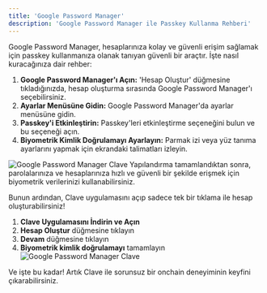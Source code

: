 ```yaml
---
title: 'Google Password Manager'
description: 'Google Password Manager ile Passkey Kullanma Rehberi'
---
```

Google Password Manager, hesaplarınıza kolay ve güvenli erişim sağlamak için passkey kullanmanıza olanak tanıyan güvenli bir araçtır. İşte nasıl kuracağınıza dair rehber:

1. **Google Password Manager'ı Açın:** 'Hesap Oluştur' düğmesine tıkladığınızda, hesap oluşturma sırasında Google Password Manager'ı seçebilirsiniz.
2. **Ayarlar Menüsüne Gidin:** Google Password Manager'da ayarlar menüsüne gidin.
3. **Passkey'i Etkinleştirin:** Passkey'leri etkinleştirme seçeneğini bulun ve bu seçeneği açın.
4. **Biyometrik Kimlik Doğrulamayı Ayarlayın:** Parmak izi veya yüz tanıma ayarlarını yapmak için ekrandaki talimatları izleyin.

![Google Password Manager Clave](./images/googlepassword1.png)
Yapılandırma tamamlandıktan sonra, parolalarınıza ve hesaplarınıza hızlı ve güvenli bir şekilde erişmek için biyometrik verilerinizi kullanabilirsiniz.

Bunun ardından, Clave uygulamasını açıp sadece tek bir tıklama ile hesap oluşturabilirsiniz!

1. **Clave Uygulamasını İndirin ve Açın**
2. **Hesap Oluştur** düğmesine tıklayın
3. **Devam** düğmesine tıklayın
4. **Biyometrik kimlik doğrulamayı** tamamlayın
![Google Password Manager Clave](./images/googlepassword2.png)

Ve işte bu kadar! Artık Clave ile sorunsuz bir onchain deneyiminin keyfini çıkarabilirsiniz.
